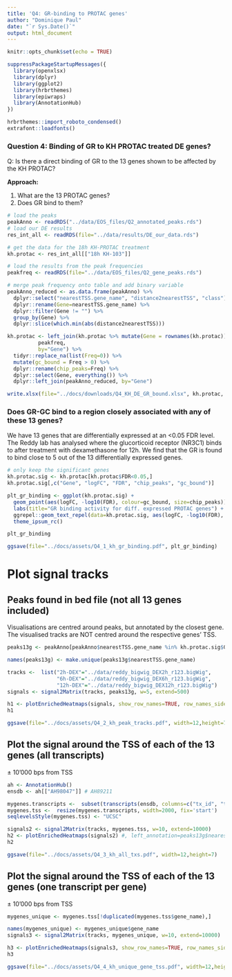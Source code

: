 ```yaml
---
title: 'Q4: GR-binding to PROTAC genes'
author: "Dominique Paul"
date: "`r Sys.Date()`"
output: html_document
---
```


```r
knitr::opts_chunk$set(echo = TRUE)

suppressPackageStartupMessages({
  library(openxlsx)
  library(dplyr)
  library(ggplot2)
  library(hrbrthemes)
  library(epiwraps)
  library(AnnotationHub)
})

hrbrthemes::import_roboto_condensed()
extrafont::loadfonts()
```

### Question 4: Binding of GR to KH PROTAC treated DE genes?

Q: Is there a direct binding of GR to the 13 genes shown to be affected by the KH PROTAC?

**Approach:** 

1. What are the 13 PROTAC genes?
1. Does GR bind to them?


```r
# load the peaks
peakAnno <- readRDS("../data/EOS_files/Q2_annotated_peaks.rds")
# load our DE results
res_int_all <- readRDS(file="../data/results/DE_our_data.rds")

# get the data for the 18h KH-PROTAC treatment
kh.protac <- res_int_all[["18h KH-103"]]

# load the results from the peak frequencies
peakfreq <- readRDS(file="../data/EOS_files/Q2_gene_peaks.rds")

# merge peak frequency onto table and add binary variable
peakAnno_reduced <- as.data.frame(peakAnno) %>% 
  dplyr::select("nearestTSS.gene_name", "distance2nearestTSS", "class") %>% 
  dplyr::rename(Gene=nearestTSS.gene_name) %>%
  dplyr::filter(Gene != "") %>%
  group_by(Gene) %>%
  dplyr::slice(which.min(abs(distance2nearestTSS)))

kh.protac <- left_join(kh.protac %>% mutate(Gene = rownames(kh.protac)), 
          peakfreq,
          by="Gene") %>%
  tidyr::replace_na(list(Freq=0)) %>%
  mutate(gc_bound = Freq > 0) %>%
  dplyr::rename(chip_peaks=Freq) %>% 
  dplyr::select(Gene, everything()) %>%
  dplyr::left_join(peakAnno_reduced, by="Gene")

write.xlsx(file="../docs/downloads/Q4_KH_DE_GR_bound.xlsx", kh.protac, rowNames=TRUE)
```

### Does GR-GC bind to a region closely associated with any of these 13 genes?

We have 13 genes that are differentially expressed at an <0.05 FDR level. The Reddy lab has analysed where the glucorticoid receptor (NR3C1) binds to after treatment with dexamethasone for 12h. We find that the GR is found to bind close to 5 out of the 13 differentially expressed genes.

```r
# only keep the significant genes
kh.protac.sig <- kh.protac[kh.protac$FDR<0.05,]
kh.protac.sig[,c("Gene", "logFC", "FDR", "chip_peaks", "gc_bound")]
```

```r
plt_gr_binding <- ggplot(kh.protac.sig) +
  geom_point(aes(logFC, -log10(FDR), colour=gc_bound, size=chip_peaks)) +
  labs(title="GR binding activity for diff. expressed PROTAC genes") +
  ggrepel::geom_text_repel(data=kh.protac.sig, aes(logFC, -log10(FDR), label=Gene, size=1)) +
  theme_ipsum_rc()

plt_gr_binding

ggsave(file="../docs/assets/Q4_1_kh_gr_binding.pdf", plt_gr_binding)
```

# Plot signal tracks 

## Peaks found in bed file (not all 13 genes included)

Visualisations are centred around peaks, but annotated by the closest gene. The visualised tracks are NOT centred around the respective genes' TSS.

```r
peaks13g <- peakAnno[peakAnno$nearestTSS.gene_name %in% kh.protac.sig$Gene,]

names(peaks13g) <- make.unique(peaks13g$nearestTSS.gene_name)

tracks <-  list("2h-DEX"="../data/reddy_bigwig_DEX2h_r123.bigWig",
                "6h-DEX"="../data/reddy_bigwig_DEX6h_r123.bigWig",
                "12h-DEX"="../data/reddy_bigwig_DEX12h_r123.bigWig")
signals <- signal2Matrix(tracks, peaks13g, w=5, extend=500)
```

```r
h1 <- plotEnrichedHeatmaps(signals, show_row_names=TRUE, row_names_side="left", row_order=order(rownames(signals[["2h-DEX"]]))) #, left_annotation=peaks13g$nearestTSS.gene_name)#, width=unit(12, "cm"))
h1

ggsave(file="../docs/assets/Q4_2_kh_peak_tracks.pdf", width=12,height=7)
```

## Plot the signal around the TSS of each of the 13 genes (all transcripts)

± 10'000 bps from TSS

```r
ah <- AnnotationHub()
ensdb <- ah[["AH98047"]] # AH89211

mygenes.transcripts <-  subset(transcripts(ensdb, columns=c("tx_id", "tx_name", "tx_biotype", "tx_support_level", "gene_id","gene_name")), gene_name %in% kh.protac.sig$Gene)
mygenes.tss <-  resize(mygenes.transcripts, width=2000, fix='start')
seqlevelsStyle(mygenes.tss) <- "UCSC"

signals2 <- signal2Matrix(tracks, mygenes.tss, w=10, extend=10000)
h2 <- plotEnrichedHeatmaps(signals2) #, left_annotation=peaks13g$nearestTSS.gene_name)#, width=unit(12, "cm"))
h2

ggsave(file="../docs/assets/Q4_3_kh_all_txs.pdf", width=12,height=7)
```


## Plot the signal around the TSS of each of the 13 genes (one transcript per gene)

± 10'000 bps from TSS

```r
mygenes_unique <- mygenes.tss[!duplicated(mygenes.tss$gene_name),]

names(mygenes_unique) <- mygenes_unique$gene_name
signals3 <- signal2Matrix(tracks, mygenes_unique, w=10, extend=10000)

h3 <- plotEnrichedHeatmaps(signals3, show_row_names=TRUE, row_names_side="left", row_order=order(rownames(signals3[["2h-DEX"]]))) 
h3

ggsave(file="../docs/assets/Q4_4_kh_unique_gene_tss.pdf", width=12,height=7)
```

